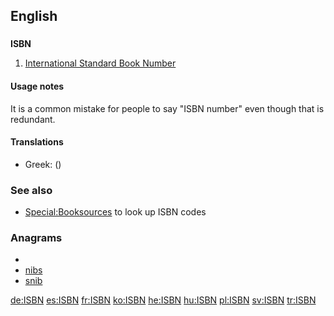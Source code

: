 ==English==

==={{initialism}}===
'''ISBN'''

# [[w:International Standard Book Number|International Standard Book Number]]

====Usage notes====
It is a common mistake for people to say "ISBN number" even though that is redundant.

====Translations====
{{trans-top|International Standard Book Number}}
* Greek: {{t-|el|ΔΠΑΒ}} ({{t|el|Διεθνής Πρότυπος Αριθμός Βιβλίου}})
{{trans-mid}}
{{trans-bottom}}

===See also===
* [[Special:Booksources]] to look up ISBN codes

===Anagrams===
* {{alphagram|[[bins#English|bins]]}}
* [[nibs#English|nibs]]
* [[snib#English|snib]]

[[de:ISBN]]
[[es:ISBN]]
[[fr:ISBN]]
[[ko:ISBN]]
[[he:ISBN]]
[[hu:ISBN]]
[[pl:ISBN]]
[[sv:ISBN]]
[[tr:ISBN]]